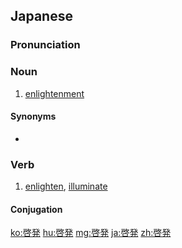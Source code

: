 ==Japanese==
{{ja-kanjitab|けい|はつ|yomi=on}}

===Pronunciation===
{{ja-pron|けいはつ|y=on}}

===Noun===
{{ja-noun|けいはつ}}

# [[enlightenment]]

====Synonyms====
* {{ja-r|啓蒙|けいもう}}

===Verb===
{{ja-verb-suru|tr=trans|けいはつ}}

# [[enlighten]], [[illuminate]]

====Conjugation====
{{ja-suru|けいはつ}}

[[ko:啓発]]
[[hu:啓発]]
[[mg:啓発]]
[[ja:啓発]]
[[zh:啓発]]